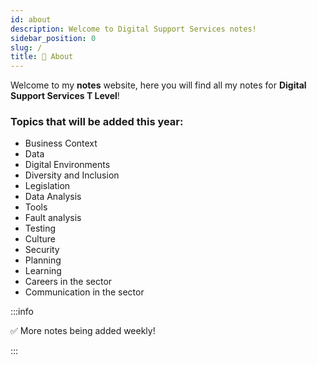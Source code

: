 ```yaml
---
id: about
description: Welcome to Digital Support Services notes!
sidebar_position: 0
slug: /
title: 👋 About
---
```



Welcome to my **notes** website, here you will find all my notes for **Digital Support Services T Level**!

### Topics that will be added this year:
- Business Context
- Data
- Digital Environments
- Diversity and Inclusion
- Legislation
- Data Analysis
- Tools
- Fault analysis
- Testing
- Culture
- Security
- Planning
- Learning
- Careers in the sector
- Communication in the sector

:::info

✅ More notes being added weekly!

:::
